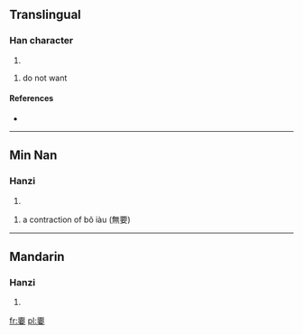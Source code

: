 ==Translingual==

===Han character===
{{Han char|rn=38|rad=女|as=10|sn=13|four=|canj=一火一田女 (MFMWV)|ids=⿱[[不]][[要]]}}

# {{defn|Han|sort=女10}}

# do not want

====References====
* {{Han ref|kx=0269.181|hdz=21071.130|uh=5AD1|ud=23249}}

----

==Min Nan==

===Hanzi===
{{nan-hanzi|poj=biàu}}

# {{defn|lang=nan}}

# a contraction of bô iàu (無要)

----

==Mandarin==

===Hanzi===
{{cmn-hanzi|pin=[[báo]] ([[bao2]])|wg=pao<sup>2</sup>}}

# {{defn|lang=cmn|sort=女10}}

[[fr:嫑]]
[[pl:嫑]]